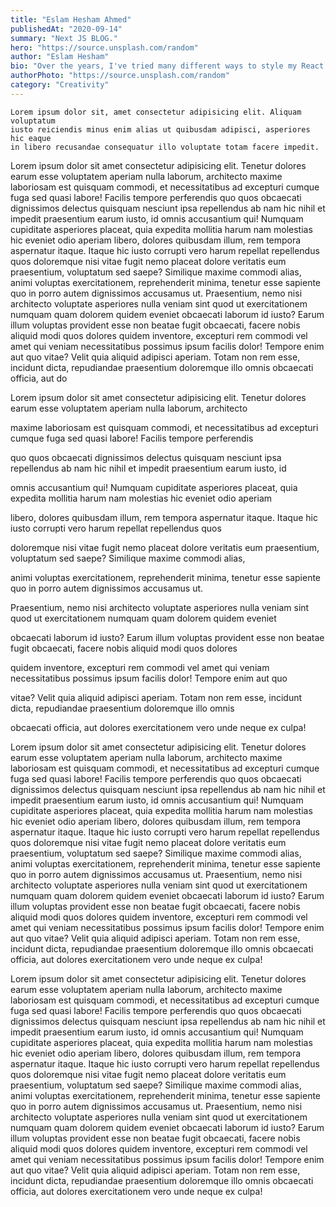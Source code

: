 ```yaml
---
title: "Eslam Hesham Ahmed"
publishedAt: "2020-09-14"
summary: "Next JS BLOG."
hero: "https://source.unsplash.com/random"
author: "Eslam Hesham"
bio: "Over the years, I've tried many different ways to style my React apps"
authorPhoto: "https://source.unsplash.com/random"
category: "Creativity"
---
```


    Lorem ipsum dolor sit, amet consectetur adipisicing elit. Aliquam voluptatum
    iusto reiciendis minus enim alias ut quibusdam adipisci, asperiores hic eaque
    in libero recusandae consequatur illo voluptate totam facere impedit.

<P>
	Lorem ipsum dolor sit amet consectetur adipisicing elit. Tenetur dolores earum
	esse voluptatem aperiam nulla laborum, architecto maxime laboriosam est
	quisquam commodi, et necessitatibus ad excepturi cumque fuga sed quasi labore!
	Facilis tempore perferendis quo quos obcaecati dignissimos delectus quisquam
	nesciunt ipsa repellendus ab nam hic nihil et impedit praesentium earum iusto,
	id omnis accusantium qui! Numquam cupiditate asperiores placeat, quia expedita
	mollitia harum nam molestias hic eveniet odio aperiam libero, dolores
	quibusdam illum, rem tempora aspernatur itaque. Itaque hic iusto corrupti vero
	harum repellat repellendus quos doloremque nisi vitae fugit nemo placeat
	dolore veritatis eum praesentium, voluptatum sed saepe? Similique maxime
	commodi alias, animi voluptas exercitationem, reprehenderit minima, tenetur
	esse sapiente quo in porro autem dignissimos accusamus ut. Praesentium, nemo
	nisi architecto voluptate asperiores nulla veniam sint quod ut exercitationem
	numquam quam dolorem quidem eveniet obcaecati laborum id iusto? Earum illum
	voluptas provident esse non beatae fugit obcaecati, facere nobis aliquid modi
	quos dolores quidem inventore, excepturi rem commodi vel amet qui veniam
	necessitatibus possimus ipsum facilis dolor! Tempore enim aut quo vitae? Velit
	quia aliquid adipisci aperiam. Totam non rem esse, incidunt dicta, repudiandae
	praesentium doloremque illo omnis obcaecati officia, aut do
</P>

Lorem ipsum dolor sit amet consectetur adipisicing elit. Tenetur dolores earum esse voluptatem aperiam nulla laborum, architecto

maxime laboriosam est quisquam commodi, et necessitatibus ad excepturi cumque fuga sed quasi labore! Facilis tempore perferendis

quo quos obcaecati dignissimos delectus quisquam nesciunt ipsa repellendus ab nam hic nihil et impedit praesentium earum iusto, id

omnis accusantium qui! Numquam cupiditate asperiores placeat, quia expedita mollitia harum nam molestias hic eveniet odio aperiam

libero, dolores quibusdam illum, rem tempora aspernatur itaque. Itaque hic iusto corrupti vero harum repellat repellendus quos

doloremque nisi vitae fugit nemo placeat dolore veritatis eum praesentium, voluptatum sed saepe? Similique maxime commodi alias,

animi voluptas exercitationem, reprehenderit minima, tenetur esse sapiente quo in porro autem dignissimos accusamus ut.

Praesentium, nemo nisi architecto voluptate asperiores nulla veniam sint quod ut exercitationem numquam quam dolorem quidem eveniet

obcaecati laborum id iusto? Earum illum voluptas provident esse non beatae fugit obcaecati, facere nobis aliquid modi quos dolores

quidem inventore, excepturi rem commodi vel amet qui veniam necessitatibus possimus ipsum facilis dolor! Tempore enim aut quo

vitae? Velit quia aliquid adipisci aperiam. Totam non rem esse, incidunt dicta, repudiandae praesentium doloremque illo omnis

obcaecati officia, aut dolores exercitationem vero unde neque ex culpa!

Lorem ipsum dolor sit amet consectetur adipisicing elit. Tenetur dolores earum esse voluptatem aperiam nulla laborum, architecto maxime laboriosam est quisquam commodi, et necessitatibus ad excepturi cumque fuga sed quasi labore! Facilis tempore perferendis quo quos obcaecati dignissimos delectus quisquam nesciunt ipsa repellendus ab nam hic nihil et impedit praesentium earum iusto, id omnis accusantium qui! Numquam cupiditate asperiores placeat, quia expedita mollitia harum nam molestias hic eveniet odio aperiam libero, dolores quibusdam illum, rem tempora aspernatur itaque. Itaque hic iusto corrupti vero harum repellat repellendus quos doloremque nisi vitae fugit nemo placeat dolore veritatis eum praesentium, voluptatum sed saepe? Similique maxime commodi alias, animi voluptas exercitationem, reprehenderit minima, tenetur esse sapiente quo in porro autem dignissimos accusamus ut. Praesentium, nemo nisi architecto voluptate asperiores nulla veniam sint quod ut exercitationem numquam quam dolorem quidem eveniet obcaecati laborum id iusto? Earum illum voluptas provident esse non beatae fugit obcaecati, facere nobis aliquid modi quos dolores quidem inventore, excepturi rem commodi vel amet qui veniam necessitatibus possimus ipsum facilis dolor! Tempore enim aut quo vitae? Velit quia aliquid adipisci aperiam. Totam non rem esse, incidunt dicta, repudiandae praesentium doloremque illo omnis obcaecati officia, aut dolores exercitationem vero unde neque ex culpa!

Lorem ipsum dolor sit amet consectetur adipisicing elit. Tenetur dolores earum esse voluptatem aperiam nulla laborum, architecto maxime laboriosam est quisquam commodi, et necessitatibus ad excepturi cumque fuga sed quasi labore! Facilis tempore perferendis quo quos obcaecati dignissimos delectus quisquam nesciunt ipsa repellendus ab nam hic nihil et impedit praesentium earum iusto, id omnis accusantium qui! Numquam cupiditate asperiores placeat, quia expedita mollitia harum nam molestias hic eveniet odio aperiam libero, dolores quibusdam illum, rem tempora aspernatur itaque. Itaque hic iusto corrupti vero harum repellat repellendus quos doloremque nisi vitae fugit nemo placeat dolore veritatis eum praesentium, voluptatum sed saepe? Similique maxime commodi alias, animi voluptas exercitationem, reprehenderit minima, tenetur esse sapiente quo in porro autem dignissimos accusamus ut. Praesentium, nemo nisi architecto voluptate asperiores nulla veniam sint quod ut exercitationem numquam quam dolorem quidem eveniet obcaecati laborum id iusto? Earum illum voluptas provident esse non beatae fugit obcaecati, facere nobis aliquid modi quos dolores quidem inventore, excepturi rem commodi vel amet qui veniam necessitatibus possimus ipsum facilis dolor! Tempore enim aut quo vitae? Velit quia aliquid adipisci aperiam. Totam non rem esse, incidunt dicta, repudiandae praesentium doloremque illo omnis obcaecati officia, aut dolores exercitationem vero unde neque ex culpa!
